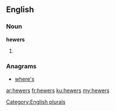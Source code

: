 ==English==

===Noun===
'''hewers'''

# {{plural of|hewer}}

===Anagrams===
* [[where's#English|where's]]

[[Category:English plurals]]

[[ar:hewers]]
[[fr:hewers]]
[[ku:hewers]]
[[my:hewers]]